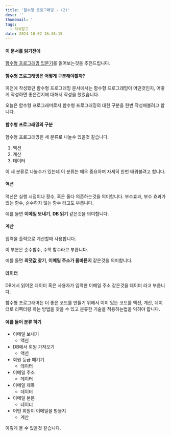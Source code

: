 ```yaml
---
title: '함수형 프로그래밍 - (2)'
desc: ''
thumbnail: ''
tags:
  - 지식창고
date: 2024-10-02 16:38:15
---
```


#### 이 문서를 읽기전에
[함수형 프로그래밍 입문기](/post/functional-programming-0912)를 읽어보는것을 추천드립니다.

#### 함수형 프로그래밍은 어떻게 구분해야할까?

이전에 작성했던 함수형 프로그래밍 문서에서는 함수형 프로그래밍이 어떤것인지, 어떻게 작성하면 좋은건지에 대해서 작성을 했었습니다.

오늘은 함수형 프로그래머로서 함수형 프로그래밍의 대한 구분을 한번 작성해볼려고 합니다.


#### 함수형 프로그래밍의 구분

함수형 프로그래밍은 세 분류로 나눌수 있을것 같습니다.

1. 액션
2. 계산
3. 데이터

이 세 분류로 나눌수가 있는데 이 분류는 매우 중요하며 자세히 한번 배워볼려고 합니다.


#### 액션
액션은 실행 시점이나 횟수, 혹은 둘다 의존하는것을 의미합니다.
부수효과, 부수 효과가 있는 함수, 순수하지 않는 함수 라고도 부릅니다.

예를 들면 **이메일 보내기**, **DB 읽기** 같은것을 의미합니다.

#### 계산
입력을 출력으로 계산할때 사용합니다.

이 부분은 순수함수, 수학 함수라고 부릅니다.

예를 들면 **최댓값 찾기**, **이메일 주소가 올바른지** 같은것을 의미합니다.

#### 데이터
DB에서 읽어온 데이터 혹은 사용자가 입력한 이메일 주소 같은것을 데이터 라고 부릅니다.


함수형 프로그래머는 더 좋은 코드를 만들기 위해서 이미 있는 코드를 액션, 계산, 데이터로 리펙터링 하는 방법을 찾을 수 있고 분류한 기술을 적용하는법을 익혀야 합니다.


#### 예를 들어 분류 하기
- 이메일 보내기
    - 액션
- DB에서 회원 가져오기
    - 액션
- 회원 등급 매기기
    - 데이터
- 이메일 주소
    - 데이터
- 이메일 제목
    - 데이터
- 이메일 본문
    - 데이터
- 어떤 회원이 이메일을 받을지
    - 계산


이렇게 볼 수 있을것 같습니다.